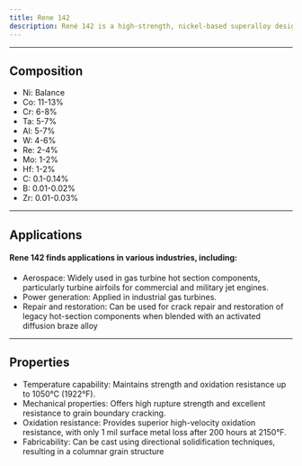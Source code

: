 ---
title: Rene 142
description: René 142 is a high-strength, nickel-based superalloy designed for high-temperature applications. René 142's combination of high-temperature strength, oxidation resistance, and castability makes it valuable for applications in aerospace and power generation industries where components are exposed to extreme conditions.
---


---

## Composition

- Ni: Balance
- Co: 11-13%
- Cr: 6-8%
- Ta: 5-7%
- Al: 5-7%
- W: 4-6%
- Re: 2-4%
- Mo: 1-2%
- Hf: 1-2%
- C: 0.1-0.14%
- B: 0.01-0.02%
- Zr: 0.01-0.03%

---

## Applications

#### Rene 142 finds applications in various industries, including:

- Aerospace: Widely used in gas turbine hot section components, particularly turbine airfoils for commercial and military jet engines.
- Power generation: Applied in industrial gas turbines.
- Repair and restoration: Can be used for crack repair and restoration of legacy hot-section components when blended with an activated diffusion braze alloy

---

## Properties

- Temperature capability: Maintains strength and oxidation resistance up to 1050°C (1922°F).
- Mechanical properties: Offers high rupture strength and excellent resistance to grain boundary cracking.
- Oxidation resistance: Provides superior high-velocity oxidation resistance, with only 1 mil surface metal loss after 200 hours at 2150°F.
- Fabricability: Can be cast using directional solidification techniques, resulting in a columnar grain structure
